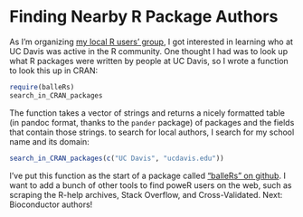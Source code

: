Finding Nearby R Package Authors
===============================

As I'm organizing [my local R users' group](http://www.noamross.net/davis-r-users-group.html), I got interested in learning who at UC Davis was active in the R community.  One thought I had was to look up what R packages were written by people at UC Davis, so I wrote a function to look this up in CRAN:

```r
require(balleRs)
search_in_CRAN_packages
```

The function takes a vector of strings and returns a nicely formatted table (in pandoc format, thanks to the `pander` package) of packages and the fields that contain those strings.  to search for local authors, I search for my school name and its domain:

```r
search_in_CRAN_packages(c("UC Davis", "ucdavis.edu"))
```

I've put this function as the start of a package called ["balleRs" on github](https://github.com/noamross/balleRs).  I want to add a bunch of other tools to find poweR users on the web, such as scraping the R-help archives, Stack Overflow, and Cross-Validated.  Next: Bioconductor authors!

